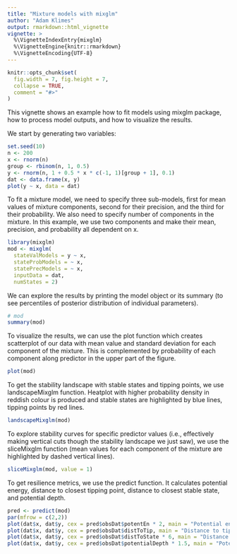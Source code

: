 ---
title: "Mixture models with mixglm"
author: "Adam Klimes"
output: rmarkdown::html_vignette
vignette: >
  %\VignetteIndexEntry{mixglm}
  %\VignetteEngine{knitr::rmarkdown}
  %\VignetteEncoding{UTF-8}
---
```{r, include = FALSE}
knitr::opts_chunk$set(
  fig.width = 7, fig.height = 7,
  collapse = TRUE,
  comment = "#>"
)
```
This vignette shows an example how to fit models using mixglm package, how to process model outputs, and how to visualize the results.

We start by generating two variables:
```{r dataset}
set.seed(10)
n <- 200
x <- rnorm(n)
group <- rbinom(n, 1, 0.5)
y <- rnorm(n, 1 + 0.5 * x * c(-1, 1)[group + 1], 0.1)
dat <- data.frame(x, y)
plot(y ~ x, data = dat)
```

To fit a mixture model, we need to specify three sub-models, first for mean values of mixture components, second for their precision, and the third for their probability. We also need to specify number of components in the mixture. In this example, we use two components and make their mean, precision, and probability all dependent on x.
```{r model, message=FALSE, warning=FALSE}
library(mixglm)
mod <- mixglm(
  stateValModels = y ~ x,
  stateProbModels = ~ x,
  statePrecModels = ~ x,
  inputData = dat,
  numStates = 2)
```

We can explore the results by printing the model object or its summary (to see percentiles of posterior distribution of individual parameters).
```{r exploration}
# mod
summary(mod)
```

To visualize the results, we can use the plot function which creates scatterplot of our data with mean value and standard deviation for each component of the mixture. This is complemented by probability of each component along predictor in the upper part of the figure.
```{r visualization}
plot(mod)
```

To get the stability landscape with stable states and tipping points, we use landscapeMixglm function. Heatplot with higher probability density in reddish colour is produced and stable states are highlighted by blue lines, tipping points by red lines.
```{r landscape}
landscapeMixglm(mod)
```

To explore stability curves for specific predictor values (i.e., effectively making vertical cuts though the stability landscape we just saw), we use the sliceMixglm function (mean values for each component of the mixture are highlighted by dashed vertical lines).
```{r slice}
sliceMixglm(mod, value = 1)
```

To get resilience metrics, we use the predict function. It calculates potential energy, distance to closest tipping point, distance to closest stable state, and potential depth.
```{r predict}
pred <- predict(mod)
par(mfrow = c(2,2))
plot(dat$x, dat$y, cex = pred$obsDat$potentEn * 2, main = "Potential energy")
plot(dat$x, dat$y, cex = pred$obsDat$distToTip, main = "Distance to tipping point")
plot(dat$x, dat$y, cex = pred$obsDat$distToState * 6, main = "Distance to stable state")
plot(dat$x, dat$y, cex = pred$obsDat$potentialDepth * 1.5, main = "Potential depth")
```
